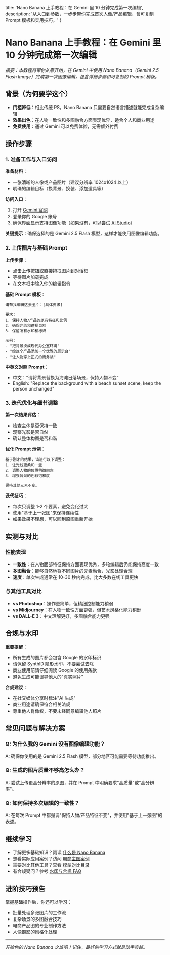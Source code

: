   title: 'Nano Banana 上手教程：在 Gemini 里 10 分钟完成第一次编辑',
  description: '从入口到参数，一步步带你完成首次人像/产品编辑，含可复制 Prompt 模板和实用技巧。'
}

# Nano Banana 上手教程：在 Gemini 里 10 分钟完成第一次编辑

*摘要：本教程将带你从零开始，在 Gemini 中使用 Nano Banana（Gemini 2.5 Flash Image）完成第一次图像编辑，包含详细步骤和可复制的 Prompt 模板。*

## 背景（为何要学这个）

- **门槛降低**：相比传统 PS，Nano Banana 只需要自然语言描述就能完成复杂编辑
- **效果出色**：在人物一致性和多图融合方面表现优异，适合个人和商业用途
- **免费使用**：通过 Gemini 可以免费体验，无需额外付费

## 操作步骤

### 1. 准备工作与入口访问

**准备材料**：
- 一张清晰的人像或产品图片（建议分辨率 1024x1024 以上）
- 明确的编辑目标（换背景、换装、添加道具等）

**访问入口**：
1. 打开 [Gemini 官网](https://gemini.google.com)
2. 登录你的 Google 账号
3. 确保界面显示支持图像功能（如果没有，可以尝试 [AI Studio](https://aistudio.google.com)）

**关键提示**：确保选择的是 Gemini 2.5 Flash 模型，这样才能使用图像编辑功能。

### 2. 上传图片与基础 Prompt

**上传步骤**：
- 点击上传按钮或直接拖拽图片到对话框
- 等待图片加载完成
- 在文本框中输入你的编辑指令

**基础 Prompt 模板**：

```
请帮我编辑这张图片：[具体要求]

要求：
1. 保持人物/产品的原有特征和比例
2. 确保光影和透视自然
3. 保留所有水印和标识

示例：
- "把背景换成现代办公室环境"
- "给这个产品添加一个优雅的展示台"
- "让人物穿上正式的商务装"
```

**中英文对照 Prompt**：
- 中文："请将背景替换为海滩日落场景，保持人物不变"
- English: "Replace the background with a beach sunset scene, keep the person unchanged"

### 3. 迭代优化与细节调整

**第一次结果评估**：
- 检查主体是否保持一致
- 观察光影是否自然
- 确认整体构图是否和谐

**优化 Prompt 示例**：
```
基于刚才的结果，请进行以下调整：
1. 让光线更柔和一些
2. 调整人物的位置稍微向左
3. 增强背景的色彩饱和度

保持其他元素不变。
```

**迭代技巧**：
- 每次只调整 1-2 个要素，避免变化过大
- 使用"基于上一张图"来保持连续性
- 如果效果不理想，可以回到原图重新开始

## 实测与对比

### 性能表现
- **一致性**：在人物面部特征保持方面表现优秀，多轮编辑后仍能保持高度一致
- **多图融合**：能够自然地将不同图片的元素融合，光影处理合理
- **速度**：单次生成通常在 10-30 秒内完成，比大多数在线工具更快

### 与其他工具对比
- **vs Photoshop**：操作更简单，但精细控制能力稍弱
- **vs Midjourney**：在人物一致性方面更强，但艺术风格化能力稍逊
- **vs DALL-E 3**：中文理解更好，多图融合能力更强

## 合规与水印

**重要提醒**：
- 所有生成的图片都会包含 Google 的水印标识
- 请保留 SynthID 隐形水印，不要尝试去除
- 商业使用前请仔细阅读 Google 的使用条款
- 避免生成可能误导他人的"真实照片"

**合规建议**：
- 在社交媒体分享时标注"AI 生成"
- 商业用途请确保符合相关法规
- 尊重他人肖像权，不要未经同意编辑他人照片

## 常见问题与解决方案

### Q: 为什么我的 Gemini 没有图像编辑功能？
A: 确保你使用的是 Gemini 2.5 Flash 模型，部分地区可能需要等待功能推出。

### Q: 生成的图片质量不够高怎么办？
A: 尝试上传更高分辨率的原图，并在 Prompt 中明确要求"高质量"或"高分辨率"。

### Q: 如何保持多次编辑的一致性？
A: 在每次 Prompt 中都强调"保持人物/产品特征不变"，并使用"基于上一张图"的表述。

## 继续学习

- 了解更多基础知识？阅读 [什么是 Nano Banana](/guide/what-is-nano-banana)
- 想看实际应用案例？访问 [电商主图案例](/cases/ecommerce-main-image)
- 需要对比其他工具？查看 [模型对比目录](/compare)
- 有合规疑问？参考 [水印与合规 FAQ](/faq/watermark-and-policy)

## 进阶技巧预告

掌握基础操作后，你还可以学习：
- 批量处理多张图片的工作流
- 复杂场景的多图融合技巧
- 电商产品图的专业制作方法
- 人像摄影的风格化处理

---

*开始你的 Nano Banana 之旅吧！记住，最好的学习方式就是动手实践。*